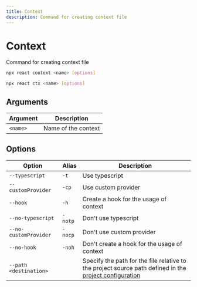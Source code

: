 ---
title: Context
description: Command for creating context file
---

# Context

<Description>Command for creating context file</Description>

```bash
npx react context <name> [options]
```

```bash
npx react ctx <name> [options]
```

## Arguments

| Argument             | Description         |
| -------------------- | ------------------- |
| <code><name\></code> | Name of the context |

## Options

| Option                             | Alias              | Description                                                                                                                    |
| ---------------------------------- | ------------------ | ------------------------------------------------------------------------------------------------------------------------------ |
| <code>--typescript</code>          | <code>-t</code>    | Use typescript                                                                                                                 |
| <code>--customProvider</code>      | <code>-cp</code>   | Use custom provider                                                                                                            |
| <code>--hook</code>                | <code>-h</code>    | Create a hook for the usage of context                                                                                         |
| <code>--no-typescript</code>       | <code>-notp</code> | Don't use typescript                                                                                                           |
| <code>--no-customProvider</code>   | <code>-nocp</code> | Don't use custom provider                                                                                                      |
| <code>--no-hook</code>             | <code>-noh</code>  | Don't create a hook for the usage of context                                                                                   |
| <code>--path <destination\></code> | <EmptyColumn />    | Specify the path for the file relative to the project source path defined in the [project configuration](/docs/config/project) |
